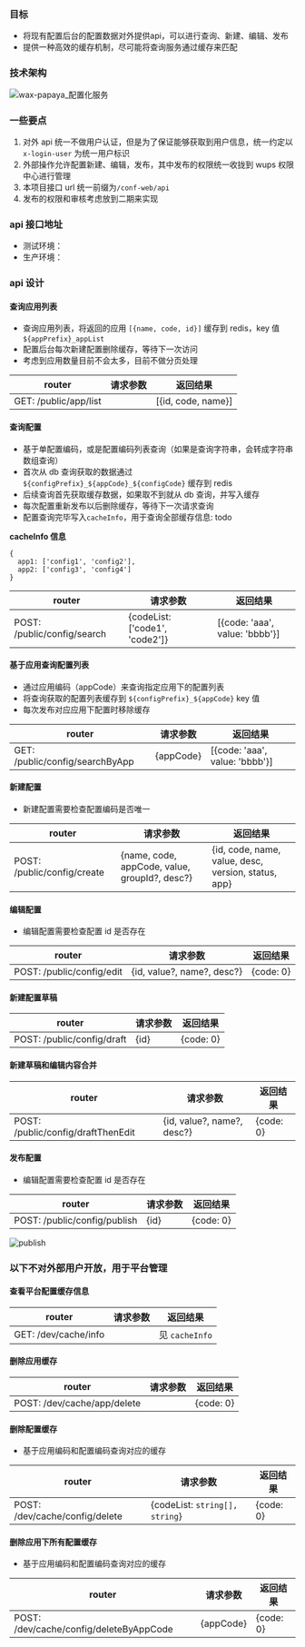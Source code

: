 ### 目标

- 将现有配置后台的配置数据对外提供api，可以进行查询、新建、编辑、发布
- 提供一种高效的缓存机制，尽可能将查询服务通过缓存来匹配

### 技术架构

![wax-papaya_配置化服务](https://github.com/wulucxy/blog/tree/master/src/routes/secure/2020-02-20-conf-api/image/api.png)

### 一些要点

1. 对外 api 统一不做用户认证，但是为了保证能够获取到用户信息，统一约定以 `x-login-user` 为统一用户标识
2. 外部操作允许配置新建、编辑，发布，其中发布的权限统一收拢到 wups 权限中心进行管理
3. 本项目接口 url 统一前缀为`/conf-web/api`
4. 发布的权限和审核考虑放到二期来实现

### api 接口地址

- 测试环境：
- 生产环境：

### api 设计

#### 查询应用列表

- 查询应用列表，将返回的应用 `[{name, code, id}]` 缓存到 redis，key 值 `${appPrefix}_appList`
- 配置后台每次新建配置删除缓存，等待下一次访问
- 考虑到应用数量目前不会太多，目前不做分页处理

| router   |  请求参数   |  返回结果  | 
| --------   | -----  |  ----   | 
|  GET: /public/app/list     |    |   [{id, code, name}]   |

#### 查询配置

- 基于单配置编码，或是配置编码列表查询（如果是查询字符串，会转成字符串数组查询）
- 首次从 db 查询获取的数据通过 `${configPrefix}_${appCode}_${configCode}` 缓存到 redis
- 后续查询首先获取缓存数据，如果取不到就从 db 查询，并写入缓存
- 每次配置重新发布以后删除缓存，等待下一次请求查询
- 配置查询完毕写入`cacheInfo`，用于查询全部缓存信息: todo

**cacheInfo 信息**

```
{
  app1: ['config1', 'config2'],
  app2: ['config3', 'config4']
}
```

| router   |  请求参数   |  返回结果  | 
| --------   | -----  |  ----   | 
|  POST: /public/config/search     |  {codeList: ['code1', 'code2']}  |   [{code: 'aaa', value: 'bbbb'}]   |

#### 基于应用查询配置列表

- 通过应用编码（appCode）来查询指定应用下的配置列表
- 将查询获取的配置列表缓存到 `${configPrefix}_${appCode}` key 值
- 每次发布对应应用下配置时移除缓存

| router   |  请求参数   |  返回结果  | 
| --------   | -----  |  ----   | 
|  GET: /public/config/searchByApp     |  {appCode}  | [{code: 'aaa', value: 'bbbb'}]   |

#### 新建配置

- 新建配置需要检查配置编码是否唯一

| router   |  请求参数   |  返回结果  | 
| --------   | -----  |  ----   | 
|  POST: /public/config/create     |  {name, code, appCode, value, groupId?, desc?}  |   {id, code, name, value, desc, version, status, app}   |

#### 编辑配置

- 编辑配置需要检查配置 id 是否存在

| router   |  请求参数   |  返回结果  | 
| --------   | -----  |  ----   | 
|  POST: /public/config/edit     |  {id, value?, name?, desc?}  |   {code: 0}   |

#### 新建配置草稿

| router   |  请求参数   |  返回结果  | 
| --------   | -----  |  ----   | 
|  POST: /public/config/draft     |  {id}  |   {code: 0}   |

#### 新建草稿和编辑内容合并

| router   |  请求参数   |  返回结果  | 
| --------   | -----  |  ----   | 
|  POST: /public/config/draftThenEdit     |  {id, value?, name?, desc?}  |   {code: 0}   |

#### 发布配置

- 编辑配置需要检查配置 id 是否存在

| router   |  请求参数   |  返回结果  | 
| --------   | -----  |  ----   | 
|  POST: /public/config/publish     |  {id}  |   {code: 0}   |

![publish](https://github.com/wulucxy/blog/tree/master/src/routes/secure/2020-02-20-conf-api/image/auth.png)

### 以下不对外部用户开放，用于平台管理

#### 查看平台配置缓存信息

| router   |  请求参数   |  返回结果  | 
| --------   | -----  |  ----   | 
|  GET: /dev/cache/info     |   |   见 `cacheInfo`   |

#### 删除应用缓存

| router   |  请求参数   |  返回结果  | 
| --------   | -----  |  ----   | 
|  POST: /dev/cache/app/delete     |   |   {code: 0}  |

#### 删除配置缓存

- 基于应用编码和配置编码查询对应的缓存

| router   |  请求参数   |  返回结果  | 
| --------   | -----  |  ----   | 
|  POST: /dev/cache/config/delete     |  {codeList: `string[], string`}  |   {code: 0}  |

#### 删除应用下所有配置缓存

- 基于应用编码和配置编码查询对应的缓存

| router   |  请求参数   |  返回结果  | 
| --------   | -----  |  ----   | 
|  POST: /dev/cache/config/deleteByAppCode     |  {appCode}  |   {code: 0}  |



